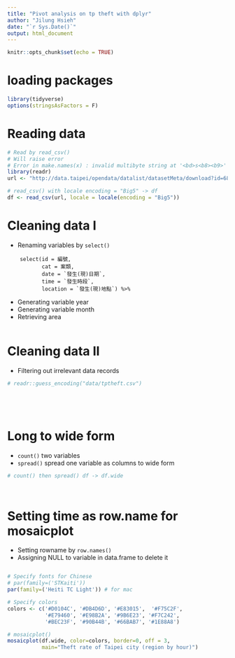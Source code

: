 ```yaml
---
title: "Pivot analysis on tp theft with dplyr"
author: "Jilung Hsieh"
date: "`r Sys.Date()`"
output: html_document
---
```


```r
knitr::opts_chunk$set(echo = TRUE)
```


# loading packages
```r
library(tidyverse)
options(stringsAsFactors = F)
```

# Reading data
```r
# Read by read_csv()
# Will raise error
# Error in make.names(x) : invalid multibyte string at '<bd>s<b8><b9>'
library(readr)
url <- "http://data.taipei/opendata/datalist/datasetMeta/download?id=68785231-d6c5-47a1-b001-77eec70bec02&rid=34a4a431-f04d-474a-8e72-8d3f586db3df"

# read_csv() with locale encoding = "Big5" -> df
df <- read_csv(url, locale = locale(encoding = "Big5"))

```


# Cleaning data I
- Renaming variables by `select()`
```
    select(id = 編號, 
           cat = 案類, 
           date = `發生(現)日期`, 
           time = `發生時段`, 
           location = `發生(現)地點`) %>%
```
- Generating variable year
- Generating variable month
- Retrieving area
```r








```

# Cleaning data II
- Filtering out irrelevant data records

```r
# readr::guess_encoding("data/tptheft.csv")






```


# Long to wide form
- `count()` two variables
- `spread()` spread one variable as columns to wide form

```r
# count() then spread() df -> df.wide




```


# Setting time as row.name for mosaicplot
- Setting rowname by `row.names()`
- Assigning NULL to variable in data.frame to delete it
```r



```




```r

# Specify fonts for Chinese
# par(family=('STKaiti')) 
par(family=('Heiti TC Light')) # for mac

# Specify colors
colors <- c('#D0104C', '#DB4D6D', '#E83015',  '#F75C2F',
            '#E79460', '#E98B2A', '#9B6E23', '#F7C242',
            '#BEC23F', '#90B44B', '#66BAB7', '#1E88A8')

# mosaicplot()
mosaicplot(df.wide, color=colors, border=0, off = 3,
           main="Theft rate of Taipei city (region by hour)")

```
